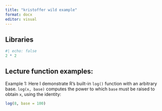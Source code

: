 ```yaml
---
title: "kristoffer wild example"
format: docx
editor: visual
---
```


## Libraries

```r
#| echo: false
2 * 2
```

## Lecture function examples:

Example 1: Here I demonstrate R's built-in `log()` function with an arbitrary base. `log(x, base)` computes the power to which `base` must be raised to obtain `x`, using the identity:

```r
log(8, base = 100)
```

